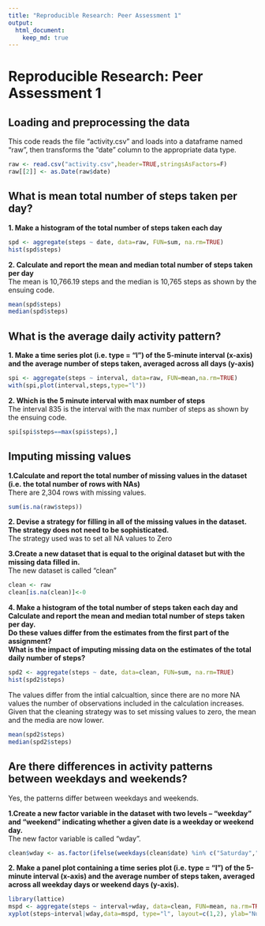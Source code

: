 ```yaml
---
title: "Reproducible Research: Peer Assessment 1"
output: 
  html_document:
    keep_md: true
---
```

Reproducible Research: Peer Assessment 1
=========================================
  
## Loading and preprocessing the data
This code reads the file "activity.csv" and loads into a dataframe named "raw", then transforms the "date" column to the appropriate data type.  

```r
raw <- read.csv("activity.csv",header=TRUE,stringsAsFactors=F)
raw[[2]] <- as.Date(raw$date)
```

## What is mean total number of steps taken per day?
**1. Make a histogram of the total number of steps taken each day**

```r
spd <- aggregate(steps ~ date, data=raw, FUN=sum, na.rm=TRUE)
hist(spd$steps)
```

**2. Calculate and report the mean and median total number of steps taken per day**  
The mean is 10,766.19 steps and the median is 10,765 steps as shown by the ensuing code.

```r
mean(spd$steps)
median(spd$steps)
```
  
    
## What is the average daily activity pattern?
**1. Make a time series plot (i.e. type = "l") of the 5-minute interval (x-axis) and the average number of steps taken, averaged across all days (y-axis)**
  
```r
spi <- aggregate(steps ~ interval, data=raw, FUN=mean,na.rm=TRUE)
with(spi,plot(interval,steps,type="l"))
```
  
**2. Which is the 5 minute interval with max number of steps**  
The interval 835 is the interval with the max number of steps as shown by the ensuing code.
```r
spi[spi$steps==max(spi$steps),]
```
  
  
## Imputing missing values
**1.Calculate and report the total number of missing values in the dataset (i.e. the total number of rows with NAs)**  
There are 2,304 rows with missing values.  

```r
sum(is.na(raw$steps))
```
    
**2. Devise a strategy for filling in all of the missing values in the dataset. The strategy does not need to be sophisticated.**  
The strategy used was to set all NA values to Zero  

**3.Create a new dataset that is equal to the original dataset but with the missing data filled in.**  
The new dataset is called "clean"  
```r
clean <- raw
clean[is.na(clean)]<-0
```
  
**4. Make a histogram of the total number of steps taken each day and Calculate and report the mean and median total number of steps taken per day.**  
**Do these values differ from the estimates from the first part of the assignment?**  
**What is the impact of imputing missing data on the estimates of the total daily number of steps?**  
  
```r
spd2 <- aggregate(steps ~ date, data=clean, FUN=sum, na.rm=TRUE)
hist(spd2$steps)
```

  
The values differ from the intial calcualtion, since there are no more NA values the number of observations included in the calculation increases. Given that the cleaning strategy was to set missing values to zero, the mean and the media are now lower.
  
```r
mean(spd2$steps)
median(spd2$steps)
```
  
  
## Are there differences in activity patterns between weekdays and weekends?  
Yes, the patterns differ between weekdays and weekends.  
  
**1.Create a new factor variable in the dataset with two levels -- "weekday" and "weekend" indicating whether a given date is a weekday or weekend day.**  
The new factor variable is called "wday".
  
```r
clean$wday <- as.factor(ifelse(weekdays(clean$date) %in% c("Saturday","Sunday"),"weekend","weekday"))
```
  
**2. Make a panel plot containing a time series plot (i.e. type = "l") of the 5-minute interval (x-axis) and the average number of steps taken, averaged across all weekday days or weekend days (y-axis).**  
  
```r
library(lattice)
mspd <- aggregate(steps ~ interval+wday, data=clean, FUN=mean, na.rm=TRUE)
xyplot(steps~interval|wday,data=mspd, type="l", layout=c(1,2), ylab="Number of steps")
```
  


